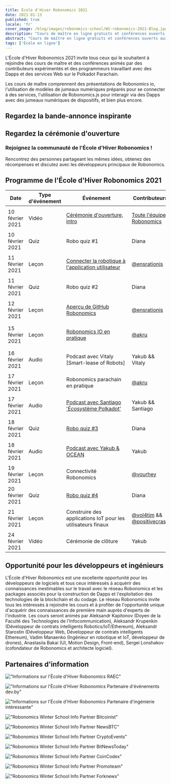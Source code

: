 ```yaml
---
title: École d'Hiver Robonomics 2021
date: 2021-01-13
published: true
locale: 'fr'
cover_image: /blog/images/robonomics-school/WS-robonomics-2021-Blog.jpg
description: "Cours de maître en ligne gratuits et conférences ouverts aux participants. Essayez de construire des Dapps et des services Web pour l'IoT sur Polkadot Parachain pendant l'École d'Hiver Robonomics 2021 (du 10 au 24 février)"
abstract: "Cours de maître en ligne gratuits et conférences ouverts aux participants. Essayez de construire des Dapps et des services Web pour l'IoT sur Polkadot Parachain pendant l'École d'Hiver Robonomics du 10 au 24 février 2021"
tags: ['École en ligne']
---
```


<PostExpiredInfo/>

L'École d'Hiver Robonomics 2021 invite tous ceux qui le souhaitent à rejoindre des cours de maître et des conférences animés par des contributeurs expérimentés et des programmeurs travaillant avec des Dapps et des services Web sur le Polkadot Parachain.

Les cours de maître comprennent des présentations de Robonomics io, l'utilisation de modèles de jumeaux numériques préparés pour se connecter à des services, l'utilisation de Robonomics.js pour interagir via des Dapps avec des jumeaux numériques de dispositifs, et bien plus encore.

## Regardez la bande-annonce inspirante

<section class="animate-inside">

<YouTube id="https://youtu.be/RbNJ4ozUGXE" posterQuality="max"/>

</section>

## Regardez la cérémonie d'ouverture

<section class="animate-inside">

<YouTube id="https://youtu.be/kQaSwNYHJQ8E" posterQuality="max"/>

</section>

<section class="animate-inside">
<TextCard icon="/icons/icon-forum.png" link="https://discord.gg/5UWNGNaAUf">

### Rejoignez la communauté de l'École d'Hiver Robonomics !
Rencontrez des personnes partageant les mêmes idées, obtenez des récompenses et discutez avec les développeurs principaux de Robonomics.

</TextCard>
</section>

## Programme de l'École d'Hiver Robonomics 2021

<table class="mobile fullwidth">
<thead>
<tr>
<th style="width:110px">Date</th>
<th style="width:110px">Type d'événement</th>
<th style="min-width:190px">Événement</th>
<th>Contributeurs</th>
</tr>
</thead>
<tbody>

<tr>
<td data-th="CÉRÉMONIE D'OUVERTURE">10 février 2021</td>
<td>Vidéo</td>
<td data-th="Regarderla vidéo: ">

[Cérémonie d'ouverture, intro](https://wiki.robonomics.network/docs/wschool2021-intro)

</td>
<td data-th="Contributeurs:">

[Toute l'équipe Robonomics](https://github.com/airalab)

</td>
</tr>

<tr>
<td data-th="ROBO QUIZ #1">10 février 2021</td>
<td>Quiz</td>
<td>Robo quiz #1</td>
<td data-th="Contributeur:">Diana</td>
</tr>

<tr>
<td data-th="CONNECTER LA ROBOTIQUE À L'APPLICATION UTILISATEUR">11 février 2021</td>
<td>Leçon</td>
<td data-th="Suivez la leçon:">

[Connecter la robotique à l'application utilisateur](https://wiki.robonomics.network/docs/wschool2021-connect-robotics-to-user-app/)

</td>
<td data-th="Contributeur:">

[@ensrationis](https://github.com/ensrationis)

</td>
</tr>

<tr>
<td data-th="ROBO QUIZ #2">11 février 2021</td>
<td>Quiz</td>
<td>Robo quiz #2</td>
<td data-th="Contributeur:">Diana</td>
</tr>

<tr>
<td data-th="APERÇU DE GITHUB ROBONOMICS">12 février 2021</td>
<td>Leçon</td>
<td data-th="Suivez la leçon:">

[Aperçu de GitHub Robonomics](https://wiki.robonomics.network/docs/wschool2021-robonomics-github-overview)

</td>
<td data-th="Contributeur:">

[@ensrationis](https://github.com/ensrationis)

</td>
</tr>

<tr>
<td data-th="ROBONOMICS IO EN PRATIQUE">15 février 2021</td>
<td>Leçon</td>
<td data-th="Suivez la leçon:">

[Robonomics IO en pratique](https://wiki.robonomics.network/docs/wschool2021-robonomics-io-in-practice)

</td>
<td data-th="Contributeur:">

[@akru](https://github.com/akru)

</td>
</tr>

<tr>
<td data-th="PODCAST avec Vitaly [Smart-lease of Robots]">16 février 2021</td>
<td>Audio</td>
<td data-th="Audio on Youtube:">

Podcast avec Vitaly [Smart-lease of Robots]

</td>
<td data-th="Contributeur:">Yakub && Vitaly</td>
</tr>


<tr>
<td data-th="ROBONOMICS PARACHAIN EN PRATIQUE">17 février 2021</td>
<td>Leçon</td>
<td>Robonomics parachain en pratique</td>
<td data-th="Contributeur:">

[@akru](https://github.com/akru)

</td>
</tr>

<tr>
<td data-th="PODCAST avec Santiago 'Écosystème Polkadot'">17 février 2021</td>
<td>Audio</td>
<td data-th="Audio sur Youtube:">

[Podcast avec Santiago 'Écosystème Polkadot'](https://url.today/74)

</td>
<td data-th="Contributeurs:">Yakub && Santiago</td>
</tr>


<tr>
<td data-th="ROBO QUIZ #3">18 février 2021</td>
<td>Quiz</td>
<td data-th="Rejoignez sur Discord:">

[Robo quiz #3](https://discord.gg/5UWNGNaAUf)

</td>
<td data-th="Contributeurs:">Diana</td>
</tr>

<tr>
<td data-th="PODCAST avec Yakub & OCEAN">18 février 2021</td>
<td>Audio</td>
<td>

[Podcast avec Yakub & OCEAN](https://url.today/75)

</td>
<td data-th="Contributeurs:">Yakub</td>
</tr>


<tr>
<td data-th="CONNECTIVITÉ ROBONOMICS">19 février 2021</td>
<td>Leçon</td>
<td>Connectivité Robonomics</td>
<td data-th="Contributeur:">

[@vourhey](https://github.com/Vourhey)

</td>
</tr>

<tr>
<td data-th="ROBO QUIZ #4">20 février 2021</td>
<td>Quiz</td>
<td data-th="Rejoignez sur Discord:">

[Robo quiz #4](https://discord.gg/5UWNGNaAUf)

</td>
<td data-th="Contributeurs:">Diana</td>
</tr>


<tr>
<td data-th="CONSTRUIRE DES APPLICATIONS IOT POUR LES UTILISATEURS FINAUX">21 février 2021</td>
<td>Leçon</td>
<td>Construire des applications IoT pour les utilisateurs finaux</td>
<td data-th="Contributeurs:">

[@vol4tim](https://github.com/vol4tim) && [@positivecrash](https://github.com/positivecrash)

</td>
</tr>

<tr>
<td data-th="CÉRÉMONIE DE CLÔTURE">24 février 2021</td>
<td>Vidéo</td>
<td>Cérémonie de clôture</td>
<td data-th="Contributeurs:">Yakub</td>
</tr>

</tbody>
</table>


## Opportunité pour les développeurs et ingénieurs

L'École d'Hiver Robonomics est une excellente opportunité pour les développeurs de logiciels et tous ceux intéressés à acquérir des connaissances inestimables sur le travail avec le réseau Robonomics et les packages associés pour la construction de Dapps et l'exploitation des technologies de la blockchain et du codage. Le réseau Robonomics invite tous les intéressés à rejoindre les cours et à profiter de l'opportunité unique d'acquérir des connaissances de première main auprès d'experts de l'industrie. Les cours seront animés par Aleksandr Kapitonov (Doyen de la Faculté des Technologies de l'Infocommunication), Aleksandr Krupenkin (Développeur de contrats intelligents Robotics/IoT/Ethereum), Aleksandr Starostin (Développeur Web, Développeur de contrats intelligents Ethereum), Vadim Manaenko (Ingénieur en robotique et IoT, développeur de drones), Anastasiia Bakai (UI, Motion Design, Front-end), Sergei Lonshakov (cofondateur de Robonomics et architecte logiciel).


## Partenaires d'information

<section class="grid-4 animate-inside">

<TextCard orientation="vertical" link="https://raec.ru" classList="pin">

!["Informations sur l'École d'Hiver Robonomics RAEC"](/blog/images/robonomics-school/raec.png)

</TextCard>

<TextCard orientation="vertical" link="https://events.dev.by/robonomics-winter-school">

!["Informations sur l'École d'Hiver Robonomics Partenaire d'événements dev.by"](/blog/images/robonomics-school/dev-logo-brand.png)

</TextCard>

<TextCard orientation="vertical" link="https://interestingengineering.com/events/robonomics-winter-school-2021">

!["Informations sur l'École d'Hiver Robonomics Partenaire d'ingénierie intéressante"](/blog/images/robonomics-school/interestingengineering.png)

</TextCard>

<TextCard orientation="vertical" link="https://bitcoinist.com/robonomics-winter-school-2021-master-classes-and-lectures-open-for-attendees/">

!["Robonomics Winter School Info Partner Bitcoinist"](/blog/images/robonomics-school/bitcoinist.png)

</TextCard>

<TextCard orientation="vertical" link="https://www.newsbtc.com/press-releases/robonomics-winter-school-2021-master-classes-and-lectures-open-for-attendees/">

!["Robonomics Winter School Info Partner NewsBTC"](/blog/images/robonomics-school/newsbtc.jpg)

</TextCard>

<TextCard orientation="vertical" link="https://cryptoevents.global/">

!["Robonomics Winter School Info Partner CryptoEvents"](/blog/images/robonomics-school/cryptoevents-logo.png)

</TextCard>

<TextCard orientation="vertical" link="https://bitnewstoday.com">

!["Robonomics Winter School Info Partner BitNewsToday"](/blog/images/robonomics-school/BNT.png)

</TextCard>

<TextCard orientation="vertical" link="https://coincodex.com/">

!["Robonomics Winter School Info Partner CoinCodex"](/blog/images/robonomics-school/coincodex.png)

</TextCard>

<TextCard orientation="vertical" link="https://www.youtube.com/channel/UCrvyFYM29oQ-EAejZgYqmWA">

!["Robonomics Winter School Info Partner Promoteam"](/blog/images/robonomics-school/Promoteam.png)

</TextCard>

<TextCard orientation="'vertical'" link="https://forknews.io/">

!["Robonomics Winter School Info Partner Forknews"](/blog/images/robonomics-school/forknews_io.png)

</TextCard>

</section>